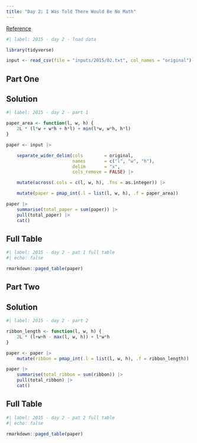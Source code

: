 ```yaml
---
title: "Day 2: I Was Told There Would Be No Math"
---
```


[Reference](https://adventofcode.com/2015/day/2)

```r
#| label: 2015 - day 2 - load data

library(tidyverse)

input <- read_csv(file = "inputs/2015/02.txt", col_names = "original")
```

## Part One

::: {.panel-tabset}

## Solution

```r
#| label: 2015 - day 2 - part 1

paper_area <- function(l, w, h) {
    2L * (l*w + w*h + h*l) + min(l*w, w*h, h*l)
}

paper <- input |> 

    separate_wider_delim(cols        = original,
                         names       = c("l", "w", "h"),
                         delim       = "x",
                         cols_remove = FALSE) |> 

    mutate(across(.cols = c(l, w, h), .fns = as.integer)) |> 

    mutate(paper = pmap_int(.l = list(l, w, h), .f = paper_area))

paper |> 
    summarise(total_paper = sum(paper)) |> 
    pull(total_paper) |> 
    cat()
```

## Full Table

```r
#| label: 2015 - day 2 - pat 1 full table
#| echo: false

rmarkdown::paged_table(paper)
```

:::

## Part Two

::: {.panel-tabset}

## Solution

```r
#| label: 2015 - day 2 - part 2

ribbon_length <- function(l, w, h) {
    2L * (l+w+h - max(l, w, h)) + l*w*h
}

paper <- paper |>
    mutate(ribbon = pmap_int(.l = list(l, w, h), .f = ribbon_length))

paper |> 
    summarise(total_ribbon = sum(ribbon)) |> 
    pull(total_ribbon) |> 
    cat()
```

## Full Table

```r
#| label: 2015 - day 2 - pat 2 full table
#| echo: false

rmarkdown::paged_table(paper)
```

:::
